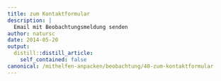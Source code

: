 ```yaml
---
title: zum Kontaktformular
description: |
  Email mit Beobachtungsmeldung senden   
author: natursc
date: 2014-05-20
output:
  distill::distill_article:
    self_contained: false
canonical: /mithelfen-anpacken/beobachtung/40-zum-kontaktformular
---
```





<!--http://wieselundco.ch/mithelfen-anpacken/beobachtung/40-zum-kontaktformular-->
